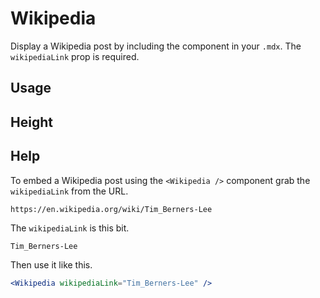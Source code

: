 

<Meta title="Components/Wikipedia" component={Wikipedia} />

# Wikipedia

Display a Wikipedia post by including the component in your `.mdx`. The `wikipediaLink` prop is required.

<ArgsTable of={Wikipedia} />

## Usage

<Canvas>
  <Story name="usage">
    <Wikipedia wikipediaLink="Tim_Berners-Lee" />
  </Story>
</Canvas>

## Height

<Canvas>
  <Story name="height">
    <Wikipedia wikipediaLink="Tim_Berners-Lee" height="400px" />
  </Story>
</Canvas>

## Help

<Story name="help" />

To embed a Wikipedia post using the `<Wikipedia />` component grab the `wikipediaLink` from the URL.

```
https://en.wikipedia.org/wiki/Tim_Berners-Lee
```

The `wikipediaLink` is this bit.

```
Tim_Berners-Lee
```

Then use it like this.

```jsx
<Wikipedia wikipediaLink="Tim_Berners-Lee" />
```
